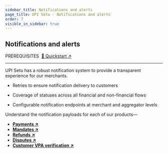 ```yaml
---
sidebar_title: Notifications and alerts
page_title: UPI Setu - Notifications and alerts
order: 7
visible_in_sidebar: true
---
```


## Notifications and alerts

<Text size="small" weight="600">
  PREREQUISITES&nbsp;
</Text>
<a href="/payments/umap/quickstart" target="_self">
  🌟 Quickstart ↗
</a>

<hr class="primary" />

UPI Setu has a robust notification system to provide a transparent experience for our merchants.

- <p>Retries to ensure notification delivery to customers</p>
- <p>Coverage of statuses across all financial and non-financial flows</p>
- <p>Configurable notification endpoints at merchant and aggregator levels</p>

Understand the notification payloads for each of our products—

- **<a href="/payments/umap/notifications/payments" target="_self">Payments ↗</a>**
- **<a href="/payments/umap/notifications/mandates" target="_self">Mandates ↗</a>**
- **<a href="/payments/umap/notifications/refunds" target="_self">Refunds ↗</a>**
- **<a href="/payments/umap/notifications/disputes" target="_self">Disputes ↗</a>**
- **<a href="/payments/umap/notifications/customer-vpa-verification" target="_self">Customer VPA verification ↗</a>**
